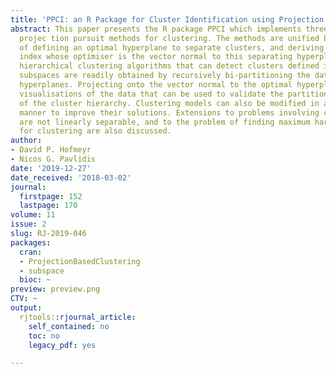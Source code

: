 ```yaml
---
title: 'PPCI: an R Package for Cluster Identification using Projection Pursuit'
abstract: This paper presents the R package PPCI which implements three recently proposed
  projec tion pursuit methods for clustering. The methods are unified by the approach
  of defining an optimal hyperplane to separate clusters, and deriving a projection
  index whose optimiser is the vector normal to this separating hyperplane. Divisive
  hierarchical clustering algorithms that can detect clusters defined in different
  subspaces are readily obtained by recursively bi-partitioning the data through such
  hyperplanes. Projecting onto the vector normal to the optimal hyperplane enables
  visualisations of the data that can be used to validate the partition at each level
  of the cluster hierarchy. Clustering models can also be modified in an interactive
  manner to improve their solutions. Extensions to problems involving clusters which
  are not linearly separable, and to the problem of finding maximum hard margin hyperplanes
  for clustering are also discussed.
author:
- David P. Hofmeyr
- Nicos G. Pavlidis
date: '2019-12-27'
date_received: '2018-03-02'
journal:
  firstpage: 152
  lastpage: 170
volume: 11
issue: 2
slug: RJ-2019-046
packages:
  cran:
  - ProjectionBasedClustering
  - subspace
  bioc: ~
preview: preview.png
CTV: ~
output:
  rjtools::rjournal_article:
    self_contained: no
    toc: no
    legacy_pdf: yes

---
```

